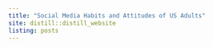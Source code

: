 ```yaml
---
title: "Social Media Habits and Attitudes of US Adults"
site: distill::distill_website
listing: posts
---
```

